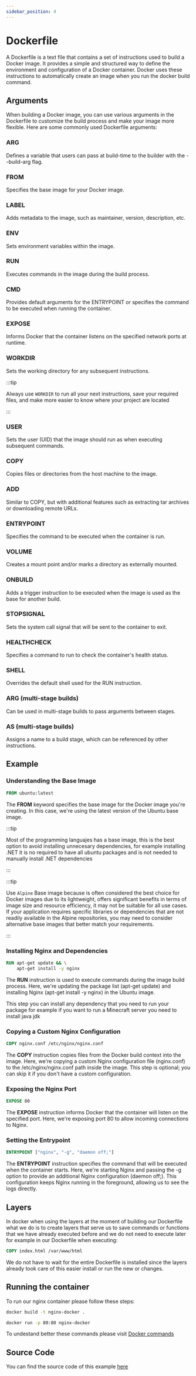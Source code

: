```yaml
---
sidebar_position: 4
---
```


# Dockerfile 

A Dockerfile is a text file that contains a set of instructions used to build a Docker image. It provides a simple and structured way to define the environment and configuration of a Docker container. Docker uses these instructions to automatically create an image when you run the docker build command.

## Arguments

When building a Docker image, you can use various arguments in the Dockerfile to customize the build process and make your image more flexible. Here are some commonly used Dockerfile arguments:

### ARG

Defines a variable that users can pass at build-time to the builder with the --build-arg flag.

### FROM

Specifies the base image for your Docker image.

### LABEL

Adds metadata to the image, such as maintainer, version, description, etc.

### ENV

Sets environment variables within the image.

### RUN

Executes commands in the image during the build process.

### CMD

Provides default arguments for the ENTRYPOINT or specifies the command to be executed when running the container.

### EXPOSE

Informs Docker that the container listens on the specified network ports at runtime.

### WORKDIR

Sets the working directory for any subsequent instructions.

:::tip

Always use `WORKDIR` to run all your next instructions, save your required files, and make more easier to know where your project are located

:::

### USER

Sets the user (UID) that the image should run as when executing subsequent commands.

### COPY

Copies files or directories from the host machine to the image.

### ADD

Similar to COPY, but with additional features such as extracting tar archives or downloading remote URLs.

### ENTRYPOINT

Specifies the command to be executed when the container is run.

### VOLUME

Creates a mount point and/or marks a directory as externally mounted.

### ONBUILD

Adds a trigger instruction to be executed when the image is used as the base for another build.

### STOPSIGNAL

Sets the system call signal that will be sent to the container to exit.

### HEALTHCHECK

Specifies a command to run to check the container's health status.

### SHELL

Overrides the default shell used for the RUN instruction.

### ARG (multi-stage builds)

Can be used in multi-stage builds to pass arguments between stages.

### AS (multi-stage builds)

Assigns a name to a build stage, which can be referenced by other instructions.


## Example 

### Understanding the Base Image

```Dockerfile
FROM ubuntu:latest
```

The **FROM** keyword specifies the base image for the Docker image you're creating. In this case, we're using the latest version of the Ubuntu base image.

:::tip

Most of the programming languajes has a base image, this is the best option to avoid installing unnecesary dependencies, for example installing .NET it is no required to have all ubuntu packages and is not needed to manually install .NET dependencies

:::

:::tip

Use `Alpine` Base image because is often considered the best choice for Docker images due to its lightweight, offers significant benefits in terms of image size and resource efficiency, it may not be suitable for all use cases. If your application requires specific libraries or dependencies that are not readily available in the Alpine repositories, you may need to consider alternative base images that better match your requirements.

:::

### Installing Nginx and Dependencies

```Dockerfile
RUN apt-get update && \
    apt-get install -y nginx
```

The **RUN** instruction is used to execute commands during the image build process. Here, we're updating the package list (apt-get update) and installing Nginx (apt-get install -y nginx) in the Ubuntu image.

This step you can install any dependency that you need to run your package for example if you want to run a Minecraft server you need to install java jdk

### Copying a Custom Nginx Configuration

```Dockerfile
COPY nginx.conf /etc/nginx/nginx.conf
```

The **COPY** instruction copies files from the Docker build context into the image. Here, we're copying a custom Nginx configuration file (nginx.conf) to the /etc/nginx/nginx.conf path inside the image. This step is optional; you can skip it if you don't have a custom configuration.

### Exposing the Nginx Port

```Dockerfile
EXPOSE 80
```

The **EXPOSE** instruction informs Docker that the container will listen on the specified port. Here, we're exposing port 80 to allow incoming connections to Nginx.

### Setting the Entrypoint

```Dockerfile
ENTRYPOINT ["nginx", "-g", "daemon off;"]
```

The **ENTRYPOINT** instruction specifies the command that will be executed when the container starts. Here, we're starting Nginx and passing the -g option to provide an additional Nginx configuration (daemon off;). This configuration keeps Nginx running in the foreground, allowing us to see the logs directly.

## Layers

In docker when using the layers at the moment of building our Dockerfile what we do is to create layers that serve us to save commands or functions that we have already executed before and we do not need to execute later for example in our Dockerfile when executing:

```Dockerfile
COPY index.html /var/www/html
```
We do not have to wait for the entire Dockerfile is installed since the layers already took care of this easier install or run the new or changes.

## Running the container

To run our nginx container please follow these steps:

```bash
docker build -t nginx-docker .
```

```bash
docker run -p 80:80 nginx-docker
```

To undestand better these commands please visit [Docker commands](/Containers/docs/Docker/containerCommands)

## Source Code

You can find the source code of this example [here](https://github.com/egonzalezt/Containers/tree/main/docs/Docker/DockerFiles/Nginx)